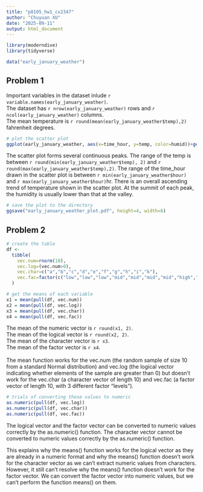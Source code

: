 ```yaml
---
title: "p8105_hw1_cx2347"
author: "Chuyuan XU"
date: "2025-09-11"
output: html_document
---
```


```r
library(moderndive)
library(tidyverse)

data("early_january_weather")
```

## Problem 1

Important variables in the dataset inlude `r variable.names(early_january_weather)`.\
The dataset has `r nrow(early_january_weather)` rows and `r ncol(early_january_weather)` columns.\
The mean temperature is `r round(mean(early_january_weather$temp),2)` fahrenheit degrees.

```r
# plot the scatter plot
ggplot(early_january_weather, aes(x=time_hour, y=temp, color=humid))+geom_point()
```

The scatter plot forms several continuous peaks. The range of the temp is between `r round(min(early_january_weather$temp), 2)` and `r round(max(early_january_weather$temp),2)`. The range of the time_hour drawn in the scatter plot is between `r min(early_january_weather$hour)` and `r max(early_january_weather$hour)`hr. There is an overall ascending trend of temperature shown in the scatter plot. At the summit of each peak, the humidity is usually lower than that at the valley.

```r
# save the plot to the directory
ggsave("early_january_weather_plot.pdf", height=4, width=6)
```
## Problem 2

```r
# create the table
df <- 
  tibble(
    vec.num=rnorm(10),
    vec.log=(vec.num>0),
    vec.char=c("a","b","c","d","e","f","g","h","i","k"),
    vec.fac=factor(c("low","low","low","mid","mid","mid","mid","high","high","high"))
  )

# get the means of each variable
x1 = mean(pull(df, vec.num))
x2 = mean(pull(df, vec.log))
x3 = mean(pull(df, vec.char))
x4 = mean(pull(df, vec.fac))
```

The mean of the numeric vector is `r round(x1, 2)`.\
The mean of the logical vector is `r round(x2, 2)`.\
The mean of the character vector is `r x3`.\
The mean of the factor vector is `r x4`.\
\
The mean function works for the vec.num (the random sample of size 10 from a standard Normal distribution) and vec.log (the logical vector indicating whether elements of the sample are greater than 0) but doesn't work for the vec.char (a character vector of length 10) and vec.fac (a factor vector of length 10, with 3 different factor “levels”).

```r
# trials of converting these values to numeric
as.numeric(pull(df, vec.log))
as.numeric(pull(df, vec.char))
as.numeric(pull(df, vec.fac))
```
The logical vector and the factor vector can be converted to numeric values correctly by the as.numeric() function.
The character vector cannot be converted to numeric values correctly by the as.numeric() function.

This explains why the means() function works for the logical vector as they are already in a numeric format and why the means() function doesn't work for the character vector as we can't extract numeric values from characters. However, it still can't resolve why the means() function doesn't work for the factor vector. We can convert the factor vector into numeric values, but we can't perform the function means() on them.
